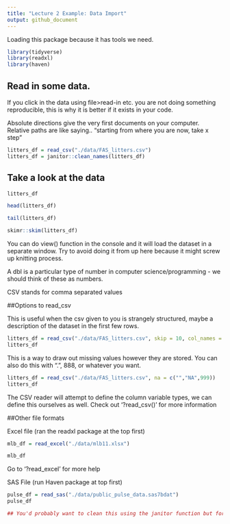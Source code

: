 ```yaml
---
title: "Lecture 2 Example: Data Import"
output: github_document
---
```


Loading this package because it has tools we need.
```r
library(tidyverse)
library(readxl)
library(haven)
```

## Read in some data. 
If you click in the data using file>read-in etc. you are not doing something reproducible, this is why it is better if it exists in your code. 

Absolute directions give the very first documents on your computer. Relative paths are like saying.. "starting from where you are now, take x step" 

```r
litters_df = read_csv("./data/FAS_litters.csv")
litters_df = janitor::clean_names(litters_df)

```

## Take a look at the data 

```r
litters_df
```

```r
head(litters_df)

tail(litters_df)
```

```r
skimr::skim(litters_df)
```

You can do view() function in the console and it will load the dataset in a separate window. Try to avoid doing it from up here because it might screw up knitting process. 

A dbl is a particular type of number in computer science/programming - we should think of these as numbers. 

CSV stands for comma separated values

##Options to read_csv

This is useful when the csv given to you is strangely structured, maybe a description of the dataset in the first few rows. 
```r
litters_df = read_csv("./data/FAS_litters.csv", skip = 10, col_names = FALSE)
litters_df
```

This is a way to draw out missing values however they are stored. You can also do this with ".", 888, or whatever you want. 
```r
litters_df = read_csv("./data/FAS_litters.csv", na = c("","NA",999))
litters_df
```

The CSV reader will attempt to define the column variable types, we can define this ourselves as well. 
Check out '?read_csv()' for more information 

##Other file formats

Excel file (ran the readxl package at the top first)
```r
mlb_df = read_excel("./data/mlb11.xlsx")

mlb_df
```

Go to '?read_excel' for more help 

SAS File (run Haven package at top first)
```r
pulse_df = read_sas("./data/public_pulse_data.sas7bdat")
pulse_df

## You'd probably want to clean this using the janitor function but for now I'm not doing that 
```



